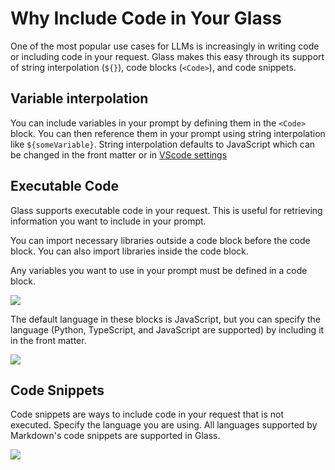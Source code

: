 



# Why Include Code in Your Glass

One of the most popular use cases for LLMs is increasingly in writing code or including code in your request. Glass makes this easy through its support of string interpolation (`${}`), code blocks (`<Code>`), and code snippets.

## Variable interpolation

You can include variables in your prompt by defining them in the `<Code>` block. You can then reference them in your prompt using string interpolation like `${someVariable}`. String interpolation defaults to JavaScript which can be changed in the front matter or in [VScode settings](/vscode)

## Executable Code

Glass supports executable code in your request. This is useful for retrieving information you want to include in your prompt.

You can import necessary libraries outside a code block before the code block. You can also import libraries inside the code block.

Any variables you want to use in your prompt must be defined in a code block.

<Image src={executableCode} />

The default language in these blocks is JavaScript, but you can specify the language (Python, TypeScript, and JavaScript are supported) by including it in the front matter.

<Image src={pythonExecutable} />

## Code Snippets

Code snippets are ways to include code in your request that is not executed. Specify the language you are using. All languages supported by Markdown's code snippets are supported in Glass.

<Image src={codeSnippet} />
